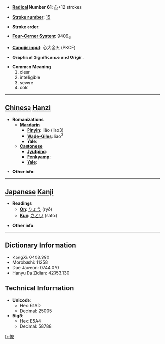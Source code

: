 * '''[[Wiktionary:Chinese radical index| Radical]] Number 61''': [[Wiktionary:Chinese radical index 心|心]]+12 strokes

* '''[[Wiktionary:Chinese total strokes index|Stroke number]]''': [[Wiktionary:Chinese total strokes index 15|15]]

* '''Stroke order''': 

* '''[[Wiktionary:Chinese four corner index|Four-Corner System]]''': 9409<sub>6</sub>

* '''[[Wiktionary:Chinese Cangjie index|Cangjie input]]''': 心大金火 (PKCF)

* '''Graphical Significance and Origin''': 

* '''Common Meaning'''
*#clear
*# intelligible
*# severe
*# cold


----

== [[Chinese]] [[Hanzi]] ==

* '''Romanizations'''
** '''[[Mandarin]]'''
*** '''[[Pinyin]]''': liǎo (liao3)
*** '''[[Wade-Giles]]''': liao<sup>3</sup>
*** '''[[Yale]]''': 
** '''[[Cantonese]]'''
*** '''[[Jyutping]]''':
*** '''[[Penkyamp]]''': 
*** '''[[Yale]]''': 

* '''Other info''': 

----

== [[Japanese]] [[Kanji]] ==

* '''Readings'''
** '''[[On]]''': [[りょう]] (ryō)
** '''[[Kun]]''': [[さとい]] (satoi)

* '''Other info''':  

----

== Dictionary Information ==

* KangXi: 0403.380
* Morobashi: 11258
* Dae Jaweon: 0744.070
* Hanyu Da Zidian: 42353.130

== Technical Information ==

* '''Unicode''':
** Hex: 61AD
** Decimal: 25005
* '''Big5''':
** Hex: E5A4
** Decimal: 58788

[[fr:憭]]
